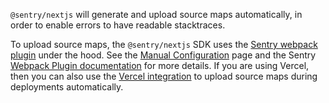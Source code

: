 `@sentry/nextjs` will generate and upload source maps automatically, in order to enable errors to have readable stacktraces.

To upload source maps, the `@sentry/nextjs` SDK uses the [Sentry webpack plugin](https://www.npmjs.com/package/@sentry/webpack-plugin) under the hood. See the [Manual Configuration](../manual-setup/#configure-source-maps) page and the Sentry [Webpack Plugin documentation](https://www.npmjs.com/package/@sentry/webpack-plugin) for more details. If you are using Vercel, then you can also use the [Vercel integration](/product/integrations/deployment/vercel/) to upload source maps during deployments automatically.
